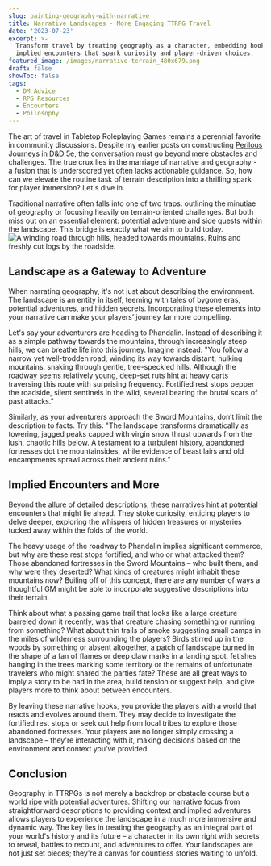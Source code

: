 ```yaml
---
slug: painting-geography-with-narrative
title: Narrative Landscapes - More Engaging TTRPG Travel
date: '2023-07-23'
excerpt: >-
  Transform travel by treating geography as a character, embedding hooks and
  implied encounters that spark curiosity and player-driven choices.
featured_image: /images/narrative-terrain_480x679.png
draft: false
showToc: false
tags:
  - DM Advice
  - RPG Resources
  - Encounters
  - Philosophy
---
```


The art of travel in Tabletop Roleplaying Games remains a perennial favorite in community discussions. Despite my earlier posts on constructing [Perilous Journeys in D&D 5e](/2021/07/13/perilous-journeys-in-5e-p1/), the conversation must go beyond mere obstacles and challenges. The true crux lies in the marriage of narrative and geography - a fusion that is underscored yet often lacks actionable guidance. So, how can we elevate the routine task of terrain description into a thrilling spark for player immersion? Let's dive in.

Traditional narrative often falls into one of two traps: outlining the minutiae of geography or focusing heavily on terrain-oriented challenges. But both miss out on an essential element: potential adventure and side quests within the landscape. This bridge is exactly what we aim to build today. 
![A winding road through hills, headed towards mountains. Ruins and freshly cut logs by the roadside.](/images/narrative-terrain_480x679.png)
## Landscape as a Gateway to Adventure

When narrating geography, it's not just about describing the environment. The landscape is an entity in itself, teeming with tales of bygone eras, potential adventures, and hidden secrets. Incorporating these elements into your narrative can make your players’ journey far more compelling. 

Let's say your adventurers are heading to Phandalin. Instead of describing it as a simple pathway towards the mountains, through increasingly steep hills, we can breathe life into this journey. Imagine instead: "You follow a narrow yet well-trodden road, winding its way towards distant, hulking mountains, snaking through gentle, tree-speckled hills. Although the roadway seems relatively young, deep-set ruts hint at heavy carts traversing this route with surprising frequency. Fortified rest stops pepper the roadside, silent sentinels in the wild, several bearing the brutal scars of past attacks."

Similarly, as your adventurers approach the Sword Mountains, don’t limit the description to facts. Try this: "The landscape transforms dramatically as towering, jagged peaks capped with virgin snow thrust upwards from the lush, chaotic hills below. A testament to a turbulent history, abandoned fortresses dot the mountainsides, while evidence of beast lairs and old encampments sprawl across their ancient ruins."

## Implied Encounters and More

Beyond the allure of detailed descriptions, these narratives hint at potential encounters that might lie ahead. They stoke curiosity, enticing players to delve deeper, exploring the whispers of hidden treasures or mysteries tucked away within the folds of the world.

The heavy usage of the roadway to Phandalin implies significant commerce, but why are these rest stops fortified, and who or what attacked them? Those abandoned fortresses in the Sword Mountains – who built them, and why were they deserted? What kinds of creatures might inhabit these mountains now? Builing off of this concept, there are any number of ways a thoughtful GM might be able to incorporate suggestive descriptions into their terrain.  

Think about what a passing game trail that looks like a large creature barreled down it recently, was that creature chasing something or running from something?  What about thin trails of smoke suggesting small camps in the miles of wilderness surrounding the players?  Birds stirred up in the woods by something or absent altogether, a patch of landscape burned in the shape of a fan of flames or deep claw marks in a landing spot, fetishes hanging in the trees marking some territory or the remains of unfortunate travelers who might shared the parties fate?  These are all great ways to imply a story to be had in the area, build tension or suggest help, and give players more to think about between encounters.

By leaving these narrative hooks, you provide the players with a world that reacts and evolves around them. They may decide to investigate the fortified rest stops or seek out help from local tribes to explore those abandoned fortresses. Your players are no longer simply crossing a landscape – they're interacting with it, making decisions based on the environment and context you’ve provided.

## Conclusion

Geography in TTRPGs is not merely a backdrop or obstacle course but a world ripe with potential adventures. Shifting our narrative focus from straightforward descriptions to providing context and implied adventures allows players to experience the landscape in a much more immersive and dynamic way. The key lies in treating the geography as an integral part of your world's history and its future – a character in its own right with secrets to reveal, battles to recount, and adventures to offer. Your landscapes are not just set pieces; they're a canvas for countless stories waiting to unfold.
